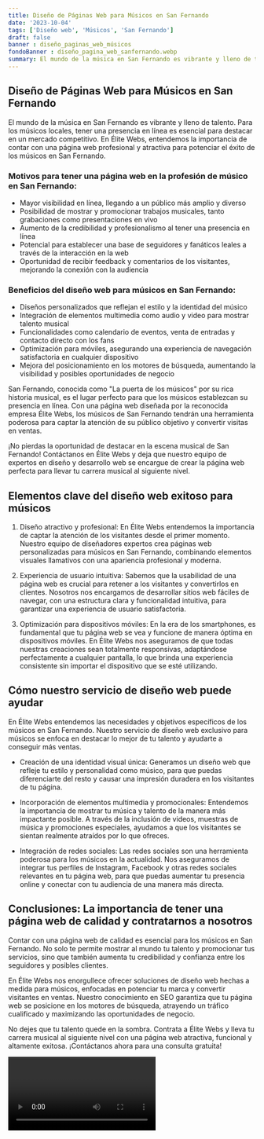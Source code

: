 ```yaml
---
title: Diseño de Páginas Web para Músicos en San Fernando
date: '2023-10-04'
tags: ['Diseño web', 'Músicos', 'San Fernando']
draft: false
banner : diseño_paginas_web_músicos
fondoBanner : diseño_pagina_web_sanfernando.webp
summary: El mundo de la música en San Fernando es vibrante y lleno de talento. Para los músicos locales, tener una presencia en línea es esencial para destacar en un mercado competitivo. En Élite Webs, entendemos la importancia de contar con una página web profesional y atractiva para potenciar el éxito de los músicos en San Fernando. 
---
```


## Diseño de Páginas Web para Músicos en San Fernando

El mundo de la música en San Fernando es vibrante y lleno de talento. Para los músicos locales, tener una presencia en línea es esencial para destacar en un mercado competitivo. En Élite Webs, entendemos la importancia de contar con una página web profesional y atractiva para potenciar el éxito de los músicos en San Fernando. 

### Motivos para tener una página web en la profesión de músico en San Fernando:
- Mayor visibilidad en línea, llegando a un público más amplio y diverso
- Posibilidad de mostrar y promocionar trabajos musicales, tanto grabaciones como presentaciones en vivo
- Aumento de la credibilidad y profesionalismo al tener una presencia en línea
- Potencial para establecer una base de seguidores y fanáticos leales a través de la interacción en la web
- Oportunidad de recibir feedback y comentarios de los visitantes, mejorando la conexión con la audiencia

### Beneficios del diseño web para músicos en San Fernando:
- Diseños personalizados que reflejan el estilo y la identidad del músico
- Integración de elementos multimedia como audio y video para mostrar talento musical
- Funcionalidades como calendario de eventos, venta de entradas y contacto directo con los fans
- Optimización para móviles, asegurando una experiencia de navegación satisfactoria en cualquier dispositivo
- Mejora del posicionamiento en los motores de búsqueda, aumentando la visibilidad y posibles oportunidades de negocio

San Fernando, conocida como "La puerta de los músicos" por su rica historia musical, es el lugar perfecto para que los músicos establezcan su presencia en línea. Con una página web diseñada por la reconocida empresa Élite Webs, los músicos de San Fernando tendrán una herramienta poderosa para captar la atención de su público objetivo y convertir visitas en ventas.

¡No pierdas la oportunidad de destacar en la escena musical de San Fernando! Contáctanos en Élite Webs y deja que nuestro equipo de expertos en diseño y desarrollo web se encargue de crear la página web perfecta para llevar tu carrera musical al siguiente nivel.

<GifSeo />

<Cta />

## Elementos clave del diseño web exitoso para músicos

1. Diseño atractivo y profesional: En Élite Webs entendemos la importancia de captar la atención de los visitantes desde el primer momento. Nuestro equipo de diseñadores expertos crea páginas web personalizadas para músicos en San Fernando, combinando elementos visuales llamativos con una apariencia profesional y moderna.

2. Experiencia de usuario intuitiva: Sabemos que la usabilidad de una página web es crucial para retener a los visitantes y convertirlos en clientes. Nosotros nos encargamos de desarrollar sitios web fáciles de navegar, con una estructura clara y funcionalidad intuitiva, para garantizar una experiencia de usuario satisfactoria.

3. Optimización para dispositivos móviles: En la era de los smartphones, es fundamental que tu página web se vea y funcione de manera óptima en dispositivos móviles. En Élite Webs nos aseguramos de que todas nuestras creaciones sean totalmente responsivas, adaptándose perfectamente a cualquier pantalla, lo que brinda una experiencia consistente sin importar el dispositivo que se esté utilizando.

## Cómo nuestro servicio de diseño web puede ayudar

En Élite Webs entendemos las necesidades y objetivos específicos de los músicos en San Fernando. Nuestro servicio de diseño web exclusivo para músicos se enfoca en destacar lo mejor de tu talento y ayudarte a conseguir más ventas.

- Creación de una identidad visual única: Generamos un diseño web que refleje tu estilo y personalidad como músico, para que puedas diferenciarte del resto y causar una impresión duradera en los visitantes de tu página.

- Incorporación de elementos multimedia y promocionales: Entendemos la importancia de mostrar tu música y talento de la manera más impactante posible. A través de la inclusión de videos, muestras de música y promociones especiales, ayudamos a que los visitantes se sientan realmente atraídos por lo que ofreces.

- Integración de redes sociales: Las redes sociales son una herramienta poderosa para los músicos en la actualidad. Nos aseguramos de integrar tus perfiles de Instagram, Facebook y otras redes sociales relevantes en tu página web, para que puedas aumentar tu presencia online y conectar con tu audiencia de una manera más directa.

## Conclusiones: La importancia de tener una página web de calidad y contratarnos a nosotros

Contar con una página web de calidad es esencial para los músicos en San Fernando. No solo te permite mostrar al mundo tu talento y promocionar tus servicios, sino que también aumenta tu credibilidad y confianza entre los seguidores y posibles clientes.

En Élite Webs nos enorgullece ofrecer soluciones de diseño web hechas a medida para músicos, enfocadas en potenciar tu marca y convertir visitantes en ventas. Nuestro conocimiento en SEO garantiza que tu página web se posicione en los motores de búsqueda, atrayendo un tráfico cualificado y maximizando las oportunidades de negocio.

No dejes que tu talento quede en la sombra. Contrata a Élite Webs y lleva tu carrera musical al siguiente nivel con una página web atractiva, funcional y altamente exitosa. ¡Contáctanos ahora para una consulta gratuita!

<Video />

<CtaBot job='Músicos' city='San Fernando'/>

<Gmaps query='San Fernando+españa+maps' />